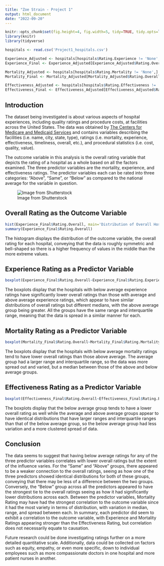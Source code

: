 ```yaml
---
title: "Zoe Strain - Project 1"
output: html_document
date: "2022-09-20"
---
```


```r
knitr::opts_chunk$set(fig.height=4, fig.width=5, tidy=TRUE, tidy.opts=list(width.cutoff=60))
library(knitr)
library(tidyverse)
```

```r
hospitals <- read.csv('Project1_hospitals.csv')

Experience_Adjusted <- hospitals[hospitals$Rating.Experience != 'None',] 
Experience_Final <- Experience_Adjusted[Experience_Adjusted$Rating.Overall != -1,]

Mortality_Adjusted <- hospitals[hospitals$Rating.Mortality != 'None',]
Mortality_Final <- Mortality_Adjusted[Mortality_Adjusted$Rating.Overall != -1,]

Effectiveness_Adjusted <- hospitals[hospitals$Rating.Effectiveness != 'None',]
Effectiveness_Final <- Effectiveness_Adjusted[Effectiveness_Adjusted$Rating.Overall != -1,]
```

## Introduction  

The dataset being investigated is about various aspects of hospital experiences, including quality ratings and procedure costs, at facilities across the United States. The data was obtained by [The Centers for Medicare and Medicaid Services](www.cms.gov) and contains variables describing the facilities (i.e. name, city, state, type), ratings (i.e. mortality, experience, effectiveness, timeliness, overall, etc.), and procedural statistics (i.e. cost, quality, value).

The outcome variable in this analysis is the overall rating variable that depicts the rating of a hospital as a whole based on all the factors examined. The three predictor variables are the mortality, experience, and effectiveness ratings. The predictor variables each can be rated into three categories: "Above", "Same", or "Below" as compared to the national average for the variable in question.

![Image from Shutterstock](https://external-content.duckduckgo.com/iu/?u=http%3A%2F%2Fthink.kera.org%2Fwp-content%2Fuploads%2F2017%2F01%2Fshutterstock_298737923.jpg&f=1&nofb=1)  

## Overall Rating as the Outcome Variable  

```r
hist(Experience_Final$Rating.Overall, main='Distribution of Overall Hospital Ratings', xlab='Overall Rating')
summary(Experience_Final$Rating.Overall)
```

The histogram displays the distribution of the outcome variable, the overall rating for each hospital, conveying that the data is roughly symmetric and bell-shaped so there is a higher frequency of values in the middle than the more extreme values.  


## Experience Rating as a Predictor Variable  
  
```r
boxplot(Experience_Final$Rating.Overall~Experience_Final$Rating.Experience, main='Overall Rating Based on Experience Rating',ylab='Overall Rating',xlab='Experience Rating', col=c('#0571b0','#ca0020'), pch=20)
```

The boxplots display that the hospitals with below average experience ratings have significantly lower overall ratings than those with average and above average experience ratings, which appear to have similar distributions of overall ratings but different medians, with the above average group being greater. All the groups have the same range and interquartile range, meaning that the data is spread in a similar manner for each.


## Mortality Rating as a Predictor Variable  

```r
boxplot(Mortality_Final$Rating.Overall~Mortality_Final$Rating.Mortality, main='Overall Rating Based on Mortality Rating',ylab='Overall Rating',xlab='Mortality Rating', col=c('#0571b0','#ca0020'), pch=20)
```

The boxplots display that the hospitals with below average mortality ratings tend to have lower overall ratings than those above average. The average group had a larger range and interquartile range, so the data was more spread out and varied, but a median between those of the above and below average groups.


## Effectiveness Rating as a Predictor Variable  

```r
boxplot(Effectiveness_Final$Rating.Overall~Effectiveness_Final$Rating.Effectiveness, main='Overall Rating Based on Effectiveness Rating',ylab='Overall Rating',xlab='Effectiveness Rating', col=c('#0571b0','#ca0020'), pch=20)
```

The boxplots display that the below average group tends to have a lower overall rating as well while the average and above average groups appear to have identical distributions that have larger ranges and interquartile ranges than that of the below average group, so the below average group had less variation and a more clustered spread of data.

## Conclusion

The data seems to suggest that having below average ratings for any of the three predictor variables correlates with lower overall ratings but the extent of the influence varies. For the "Same" and "Above" groups, there appeared to be a weaker connection to the overall ratings, seeing as how one of the three predictors showed identical distributions for both of these groups, conveying that there may be less of a difference between the two groups. Conversely, the "Below" group across all the predictors appeared to have the strongest tie to the overall ratings seeing as how it had significantly lower distributions across each. Between the predictor variables, Mortality Rating may have had the strongest correlation to the outcome variable since it had the most variety in terms of distribution, with variation in median, range, and spread between each. In summary, each predictor did seem to exhibit a correlation to the outcome variable, with Experience and Mortality Ratings appearing stronger than the Effectiveness Rating, but correlation does not necessarily equate to causation.

Future research could be done investigating ratings further on a more detailed quantitative scale. Additionally, data could be collected on factors such as equity, empathy, or even more specific, down to individual employees such as more compassionate doctors in one hospital and more patient nurses in another.


